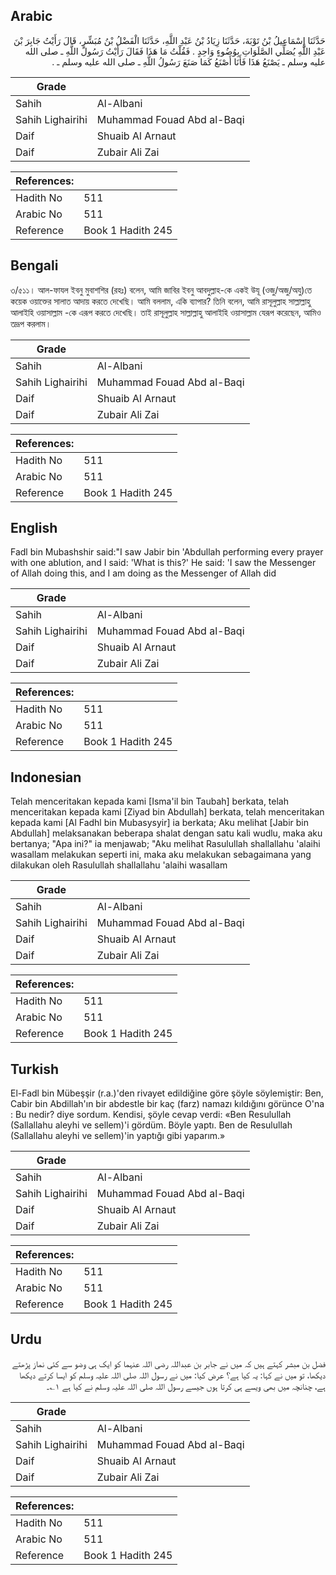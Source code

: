 ## Arabic


<div dir="rtl" lang="ar" style={{fontSize:'larger',backgroundColor:'#f8f9fa',padding:20}}>
حَدَّثَنَا إِسْمَاعِيلُ بْنُ تَوْبَةَ، حَدَّثَنَا زِيَادُ بْنُ عَبْدِ اللَّهِ، حَدَّثَنَا الْفَضْلُ بْنُ مُبَشِّرٍ، قَالَ رَأَيْتُ جَابِرَ بْنَ عَبْدِ اللَّهِ يُصَلِّي الصَّلَوَاتِ بِوُضُوءٍ وَاحِدٍ ‏.‏ فَقُلْتُ مَا هَذَا فَقَالَ رَأَيْتُ رَسُولَ اللَّهِ ـ صلى الله عليه وسلم ـ يَصْنَعُ هَذَا فَأَنَا أَصْنَعُ كَمَا صَنَعَ رَسُولُ اللَّهِ ـ صلى الله عليه وسلم ـ ‏.‏
</div>
<div style={{backgroundColor:'#f8f9fa',padding:20, marginBottom: 10}}><table> <thead> <tr> <th>Grade</th> <th></th> </tr> </thead> <tbody> <tr><td>Sahih</td><td>Al-Albani</td></tr><tr><td>Sahih Lighairihi</td><td>Muhammad Fouad Abd al-Baqi</td></tr><tr><td>Daif</td><td>Shuaib Al Arnaut</td></tr><tr><td>Daif</td><td>Zubair Ali Zai</td></tr></tbody></table><table> <thead> <tr> <th>References:</th> <th></th> </tr> </thead> <tbody><tr><td>Hadith No</td><td>511</td></tr><tr><td>Arabic No</td><td>511</td></tr><tr><td>Reference</td><td>Book 1 Hadith 245</td></tr></tbody></table></div>

## Bengali


<div dir="ltr" lang="bn" style={{fontSize:'larger',backgroundColor:'#f8f9fa',padding:20}}>
৩/৫১১। আল-ফাযল ইবনু মুবাশশির (রহঃ) বলেন, আমি জাবির ইবনু আবদুল্লাহ-কে একই উযূ (ওজু/অজু/অযু)তে কয়েক ওয়াক্তের সালাত আদায় করতে দেখেছি। আমি বললাম, একি ব্যাপার? তিনি বলেন, আমি রাসূলুল্লাহ সাল্লাল্লাহু আলাইহি ওয়াসাল্লাম -কে এরূপ করতে দেখেছি। তাই রাসূলুল্লাহ সাল্লাল্লাহু আলাইহি ওয়াসাল্লাম যেরূপ করেছেন, আমিও তদ্রূপ করলাম।
</div>
<div style={{backgroundColor:'#f8f9fa',padding:20, marginBottom: 10}}><table> <thead> <tr> <th>Grade</th> <th></th> </tr> </thead> <tbody> <tr><td>Sahih</td><td>Al-Albani</td></tr><tr><td>Sahih Lighairihi</td><td>Muhammad Fouad Abd al-Baqi</td></tr><tr><td>Daif</td><td>Shuaib Al Arnaut</td></tr><tr><td>Daif</td><td>Zubair Ali Zai</td></tr></tbody></table><table> <thead> <tr> <th>References:</th> <th></th> </tr> </thead> <tbody><tr><td>Hadith No</td><td>511</td></tr><tr><td>Arabic No</td><td>511</td></tr><tr><td>Reference</td><td>Book 1 Hadith 245</td></tr></tbody></table></div>

## English


<div dir="ltr" lang="en" style={{fontSize:'larger',backgroundColor:'#f8f9fa',padding:20}}>
Fadl bin Mubashshir said:"I saw Jabir bin 'Abdullah performing every prayer with one ablution, and I said: 'What is this?' He said: 'I saw the Messenger of Allah doing this, and I am doing as the Messenger of Allah did
</div>
<div style={{backgroundColor:'#f8f9fa',padding:20, marginBottom: 10}}><table> <thead> <tr> <th>Grade</th> <th></th> </tr> </thead> <tbody> <tr><td>Sahih</td><td>Al-Albani</td></tr><tr><td>Sahih Lighairihi</td><td>Muhammad Fouad Abd al-Baqi</td></tr><tr><td>Daif</td><td>Shuaib Al Arnaut</td></tr><tr><td>Daif</td><td>Zubair Ali Zai</td></tr></tbody></table><table> <thead> <tr> <th>References:</th> <th></th> </tr> </thead> <tbody><tr><td>Hadith No</td><td>511</td></tr><tr><td>Arabic No</td><td>511</td></tr><tr><td>Reference</td><td>Book 1 Hadith 245</td></tr></tbody></table></div>

## Indonesian


<div dir="ltr" lang="id" style={{fontSize:'larger',backgroundColor:'#f8f9fa',padding:20}}>
Telah menceritakan kepada kami [Isma'il bin Taubah] berkata, telah menceritakan kepada kami [Ziyad bin Abdullah] berkata, telah menceritakan kepada kami [Al Fadhl bin Mubasysyir] ia berkata; Aku melihat [Jabir bin Abdullah] melaksanakan beberapa shalat dengan satu kali wudlu, maka aku bertanya; "Apa ini?" ia menjawab; "Aku melihat Rasulullah shallallahu 'alaihi wasallam melakukan seperti ini, maka aku melakukan sebagaimana yang dilakukan oleh Rasulullah shallallahu 'alaihi wasallam
</div>
<div style={{backgroundColor:'#f8f9fa',padding:20, marginBottom: 10}}><table> <thead> <tr> <th>Grade</th> <th></th> </tr> </thead> <tbody> <tr><td>Sahih</td><td>Al-Albani</td></tr><tr><td>Sahih Lighairihi</td><td>Muhammad Fouad Abd al-Baqi</td></tr><tr><td>Daif</td><td>Shuaib Al Arnaut</td></tr><tr><td>Daif</td><td>Zubair Ali Zai</td></tr></tbody></table><table> <thead> <tr> <th>References:</th> <th></th> </tr> </thead> <tbody><tr><td>Hadith No</td><td>511</td></tr><tr><td>Arabic No</td><td>511</td></tr><tr><td>Reference</td><td>Book 1 Hadith 245</td></tr></tbody></table></div>

## Turkish


<div dir="ltr" lang="tr" style={{fontSize:'larger',backgroundColor:'#f8f9fa',padding:20}}>
El-Fadl bin Mübeşşir (r.a.)'den rivayet edildiğine göre şöyle söylemiştir: Ben, Cabir bin Abdillah'ın bir abdestle bir kaç (farz) namazı kıldığını görünce O'na : Bu nedir? diye sordum. Kendisi, şöyle cevap verdi: «Ben Resulullah (Sallallahu aleyhi ve sellem)'i gördüm. Böyle yaptı. Ben de Resulullah (Sallallahu aleyhi ve sellem)'in yaptığı gibi yaparım.»
</div>
<div style={{backgroundColor:'#f8f9fa',padding:20, marginBottom: 10}}><table> <thead> <tr> <th>Grade</th> <th></th> </tr> </thead> <tbody> <tr><td>Sahih</td><td>Al-Albani</td></tr><tr><td>Sahih Lighairihi</td><td>Muhammad Fouad Abd al-Baqi</td></tr><tr><td>Daif</td><td>Shuaib Al Arnaut</td></tr><tr><td>Daif</td><td>Zubair Ali Zai</td></tr></tbody></table><table> <thead> <tr> <th>References:</th> <th></th> </tr> </thead> <tbody><tr><td>Hadith No</td><td>511</td></tr><tr><td>Arabic No</td><td>511</td></tr><tr><td>Reference</td><td>Book 1 Hadith 245</td></tr></tbody></table></div>

## Urdu


<div dir="rtl" lang="ur" style={{fontSize:'larger',backgroundColor:'#f8f9fa',padding:20}}>
فضل بن مبشر کہتے ہیں کہ میں نے جابر بن عبداللہ رضی اللہ عنہما کو ایک ہی وضو سے کئی نماز پڑھتے دیکھا، تو میں نے کہا: یہ کیا ہے؟ عرض کیا: میں نے رسول اللہ صلی اللہ علیہ وسلم کو ایسا کرتے دیکھا ہے، چنانچہ میں بھی ویسے ہی کرتا ہوں جیسے رسول اللہ صلی اللہ علیہ وسلم نے کیا ہے ۱؎۔
</div>
<div style={{backgroundColor:'#f8f9fa',padding:20, marginBottom: 10}}><table> <thead> <tr> <th>Grade</th> <th></th> </tr> </thead> <tbody> <tr><td>Sahih</td><td>Al-Albani</td></tr><tr><td>Sahih Lighairihi</td><td>Muhammad Fouad Abd al-Baqi</td></tr><tr><td>Daif</td><td>Shuaib Al Arnaut</td></tr><tr><td>Daif</td><td>Zubair Ali Zai</td></tr></tbody></table><table> <thead> <tr> <th>References:</th> <th></th> </tr> </thead> <tbody><tr><td>Hadith No</td><td>511</td></tr><tr><td>Arabic No</td><td>511</td></tr><tr><td>Reference</td><td>Book 1 Hadith 245</td></tr></tbody></table></div>
